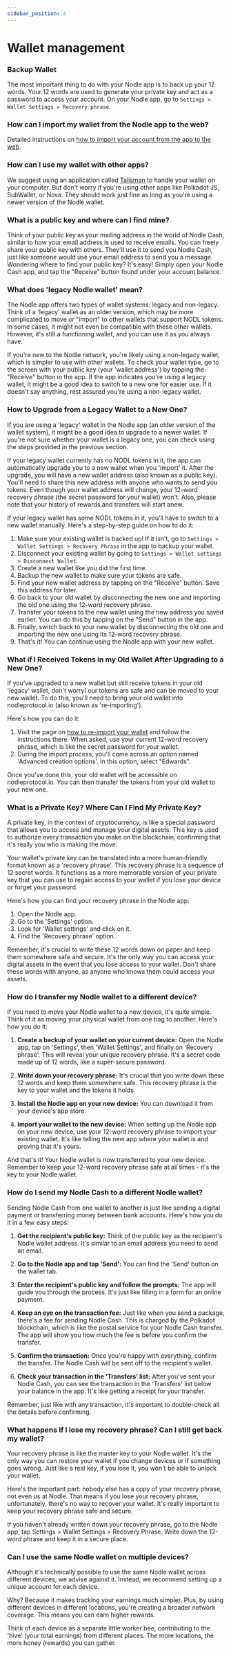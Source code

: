 ```yaml
---
sidebar_position: 4
---
```


# Wallet management

### Backup Wallet

The most important thing to do with your Nodle app is to back up your 12 words. Your 12 words are used to generate your private key and act as a password to access your account.
On your Nodle app, go to `Settings > Wallet Settings > Recovery phrase`.

### How can I import my wallet from the Nodle app to the web?

Detailed instructions on [how to import your account from the app to the web](./reimport-your-account).


### How can I use my wallet with other apps?

We suggest using an application called [Talisman](../talisman/introduction) to handle your wallet on your computer. 
But don't worry if you're using other apps like Polkadot JS, SubWallet, or Nova. They should work just fine as long 
as you're using a newer version of the Nodle wallet.


### What is a public key and where can I find mine?

Think of your public key as your mailing address in the world of Nodle Cash, similar to how your email address is used to receive emails. 
You can freely share your public key with others. They'll use it to send you Nodle Cash, just like someone would use your email address to send you a message. 
Wondering where to find your public key? It's easy! Simply open your Nodle Cash app, and tap the "Receive" button found under your account balance. 


### What does 'legacy Nodle wallet' mean?

The Nodle app offers two types of wallet systems: legacy and non-legacy. 
Think of a 'legacy' wallet as an older version, which may be more complicated to move or "import" to other wallets that support NODL tokens. 
In some cases, it might not even be compatible with these other wallets. 
However, it's still a functioning wallet, and you can use it as you always have.

If you're new to the Nodle network, you're likely using a non-legacy wallet, which is simpler to use with other wallets. 
To check your wallet type, go to the screen with your public key (your 'wallet address') by tapping the "Receive" button in the app. 
If the app indicates you're using a legacy wallet, it might be a good idea to switch to a new one for easier use. 
If it doesn't say anything, rest assured you're using a non-legacy wallet.



### How to Upgrade from a Legacy Wallet to a New One?

If you are using a 'legacy' wallet in the Nodle app (an older version of the wallet system), 
it might be a good idea to upgrade to a newer wallet. If you're not sure whether your wallet is a legacy one, 
you can check using the steps provided in the previous section.

If your legacy wallet currently has no NODL tokens in it, the app can automatically upgrade you to a new wallet 
when you 'import' it. After the upgrade, you will have a new wallet address (also known as a public key). 
You'll need to share this new address with anyone who wants to send you tokens. 
Even though your wallet address will change, your 12-word recovery phrase (the secret password for your wallet) 
won't. Also, please note that your history of rewards and transfers will start anew.

If your legacy wallet has some NODL tokens in it, you'll have to switch to a new wallet manually. 
Here's a step-by-step guide on how to do it:

1. Make sure your existing wallet is backed up! If it isn't, go to `Settings > Wallet Settings > Recovery Phrase` in the app to backup your wallet.
2. Disconnect your existing wallet by going to `Settings > Wallet settings > Disconnect Wallet`.
3. Create a new wallet like you did the first time.
4. Backup the new wallet to make sure your tokens are safe.
5. Find your new wallet address by tapping on the "Receive" button. Save this address for later.
6. Go back to your old wallet by disconnecting the new one and importing the old one using the 12-word recovery phrase.
7. Transfer your tokens to the new wallet using the new address you saved earlier. You can do this by tapping on the "Send" button in the app.
8. Finally, switch back to your new wallet by disconnecting the old one and importing the new one using its 12-word recovery phrase.
9. That's it! You can continue using the Nodle app with your new wallet.


### What if I Received Tokens in my Old Wallet After Upgrading to a New One?

If you've upgraded to a new wallet but still receive tokens in your old 'legacy' wallet, don't worry! 
our tokens are safe and can be moved to your new wallet. 
To do this, you'll need to bring your old wallet into nodleprotocol.io (also known as 're-importing'). 

Here's how you can do it:

1. Visit the page on [how to re-import your wallet](./reimport-your-account) and follow the instructions there. When asked, use your current 12-word recovery phrase, which is like the secret password for your wallet.
2. During the import process, you'll come across an option named 'Advanced creation options'. In this option, select "Edwards". 

Once you've done this, your old wallet will be accessible on nodleprotocol.io. 
You can then transfer the tokens from your old wallet to your new one.


### What is a Private Key? Where Can I Find My Private Key?

A private key, in the context of cryptocurrency, is like a special password that allows you to access and manage your digital assets. This key is used to authorize every transaction you make on the blockchain, confirming that it's really you who is making the move.

Your wallet's private key can be translated into a more human-friendly format known as a 'recovery phrase'. This recovery phrase is a sequence of 12 secret words. It functions as a more memorable version of your private key that you can use to regain access to your wallet if you lose your device or forget your password.

Here's how you can find your recovery phrase in the Nodle app:

1. Open the Nodle app.
2. Go to the 'Settings' option.
3. Look for 'Wallet settings' and click on it.
4. Find the 'Recovery phrase' option.

Remember, it's crucial to write these 12 words down on paper and keep them somewhere safe and secure. It's the only way you can access your digital assets in the event that you lose access to your wallet. Don't share these words with anyone, as anyone who knows them could access your assets.


### How do I transfer my Nodle wallet to a different device?

If you need to move your Nodle wallet to a new device, it's quite simple. Think of it as moving your physical wallet from one bag to another. Here's how you do it:

1. **Create a backup of your wallet on your current device:** Open the Nodle app, tap on 'Settings', then 'Wallet Settings', and finally on 'Recovery phrase'. This will reveal your unique recovery phrase. It's a secret code made up of 12 words, like a super-secure password.

2. **Write down your recovery phrase:** It's crucial that you write down these 12 words and keep them somewhere safe. This recovery phrase is the key to your wallet and the tokens it holds.

3. **Install the Nodle app on your new device:** You can download it from your device's app store.

4. **Import your wallet to the new device:** When setting up the Nodle app on your new device, use your 12-word recovery phrase to import your existing wallet. It's like telling the new app where your wallet is and proving that it's yours.

And that's it! Your Nodle wallet is now transferred to your new device. Remember to keep your 12-word recovery phrase safe at all times - it's the key to your Nodle wallet.


### How do I send my Nodle Cash to a different Nodle wallet?

Sending Nodle Cash from one wallet to another is just like sending a digital payment or transferring money between bank accounts. Here's how you do it in a few easy steps:

1. **Get the recipient's public key:** Think of the public key as the recipient's Nodle wallet address. It's similar to an email address you need to send an email.

2. **Go to the Nodle app and tap 'Send':** You can find the 'Send' button on the wallet tab. 

3. **Enter the recipient's public key and follow the prompts:** The app will guide you through the process. It's just like filling in a form for an online payment.

4. **Keep an eye on the transaction fee:** Just like when you send a package, there's a fee for sending Nodle Cash. This is charged by the Polkadot blockchain, which is like the postal service for your Nodle Cash transfer. The app will show you how much the fee is before you confirm the transfer.

5. **Confirm the transaction:** Once you're happy with everything, confirm the transfer. The Nodle Cash will be sent off to the recipient's wallet.

6. **Check your transaction in the 'Transfers' list:** After you've sent your Nodle Cash, you can see the transaction in the 'Transfers' list below your balance in the app. It's like getting a receipt for your transfer.

Remember, just like with any transaction, it's important to double-check all the details before confirming.


### What happens if I lose my recovery phrase? Can I still get back my wallet?

Your recovery phrase is like the master key to your Nodle wallet. It's the only way you can restore your wallet if you change devices or if something goes wrong. Just like a real key, if you lose it, you won't be able to unlock your wallet.

Here's the important part: nobody else has a copy of your recovery phrase, not even us at Nodle. That means if you lose your recovery phrase, unfortunately, there's no way to recover your wallet. It's really important to keep your recovery phrase safe and secure.

If you haven't already written down your recovery phrase, go to the Nodle app, tap Settings > Wallet Settings > Recovery Phrase. Write down the 12-word phrase and keep it in a secure place.


### Can I use the same Nodle wallet on multiple devices?

Although it's technically possible to use the same Nodle wallet across different devices, we advise against it. Instead, we recommend setting up a unique account for each device. 

Why? Because it makes tracking your earnings much simpler. Plus, by using different devices in different locations, you're creating a broader network coverage. This means you can earn higher rewards. 

Think of each device as a separate little worker bee, contributing to the 'hive' (your total earnings) from different places. The more locations, the more honey (rewards) you can gather.
